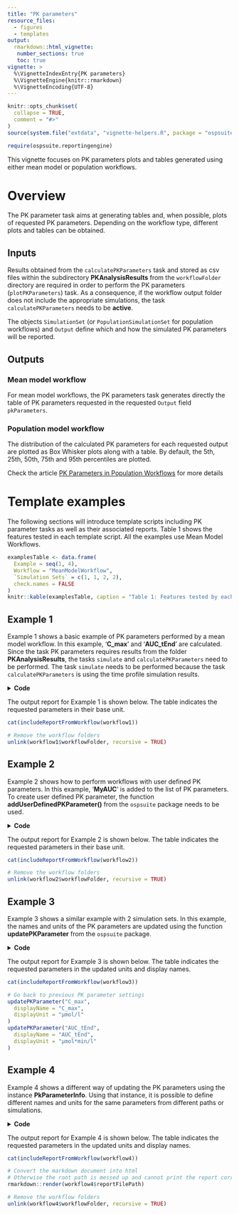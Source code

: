 ```yaml
---
title: "PK parameters"
resource_files:
  - figures
  - templates
output: 
  rmarkdown::html_vignette:
   number_sections: true
   toc: true
vignette: >
  %\VignetteIndexEntry{PK parameters}
  %\VignetteEngine{knitr::rmarkdown}
  %\VignetteEncoding{UTF-8}
---
```


```r
knitr::opts_chunk$set(
  collapse = TRUE,
  comment = "#>"
)
source(system.file("extdata", "vignette-helpers.R", package = "ospsuite.reportingengine"))
```

```r
require(ospsuite.reportingengine)
```

This vignette focuses on PK parameters plots and tables generated using either mean model or population workflows.

# Overview

The PK parameter task aims at generating tables and, when possible, plots of requested PK parameters.
Depending on the workflow type, different plots and tables can be obtained.

## Inputs

Results obtained from the `calculatePKParameters` task and stored as csv files within the subdirectory __PKAnalysisResults__ from the `workflowFolder` directory are required in order to perform the PK parameters (`plotPKParameters`) task.
As a consequence, if the workflow output folder does not include the appropriate simulations, the task `calculatePKParameters` needs to be __active__.

The objects `SimulationSet` (or `PopulationSimulationSet` for population workflows) and `Output` define which and how the simulated PK parameters will be reported.

## Outputs

### Mean model workflow

For mean model workflows, the PK parameters task generates directly the table of PK parameters requested in the requested `Output` field `pkParameters`.

### Population model workflow

The distribution of the calculated PK parameters for each requested output are plotted as Box Whisker plots along with a table.
By default, the 5th, 25th, 50th, 75th and 95th percentiles are plotted.

Check the article [PK Parameters in Population Workflows](pop-pk-parameters.html) for more details

# Template examples

The following sections will introduce template scripts including PK parameter tasks as well as their associated reports.
Table 1 shows the features tested in each template script.
All the examples use Mean Model Workflows.

```r
examplesTable <- data.frame(
  Example = seq(1, 4),
  Workflow = "MeanModelWorkflow",
  `Simulation Sets` = c(1, 1, 2, 2),
  check.names = FALSE
)
knitr::kable(examplesTable, caption = "Table 1: Features tested by each template script")
```

## Example 1

Example 1 shows a basic example of PK parameters performed by a mean model workflow.
In this example, '__C_max__' and '__AUC_tEnd__' are calculated.
Since the task PK parameters requires results from the folder __PKAnalysisResults__, 
the tasks `simulate` and `calculatePKParameters` need to be performed.
The task `simulate` needs to be performed because the task `calculatePKParameters` is using the time profile simulation results.

<details>
<summary> __Code__ </summary>

```r
# Get the pkml simulation file: "MiniModel2.pkml"
simulationFile <- system.file("extdata", "MiniModel2.pkml",
  package = "ospsuite.reportingengine"
)

# Define the input parameters
outputA <- Output$new(
  path = "Organism|A|Concentration in container",
  displayName = "A",
  pkParameters = c("C_max", "AUC_tEnd")
)

setA <- SimulationSet$new(
  simulationSetName = "A",
  simulationFile = simulationFile,
  outputs = outputA
)

# Create the workflow instance
workflow1 <-
  MeanModelWorkflow$new(
    simulationSets = setA,
    workflowFolder = "Example-1"
  )

# Set the workflow tasks to be run
workflow1$activateTasks(c(
  "simulate",
  "calculatePKParameters",
  "plotPKParameters"
))

# Run the workflow
workflow1$runWorkflow()
```

</details>

The output report for Example 1 is shown below. 
The table indicates the requested parameters in their base unit.

```r
cat(includeReportFromWorkflow(workflow1))
```

```r
# Remove the workflow folders
unlink(workflow1$workflowFolder, recursive = TRUE)
```


## Example 2

Example 2 shows how to perform workflows with user defined PK parameters.
In this example, '__MyAUC__' is added to the list of PK parameters.
To create user defined PK parameter, the function __addUserDefinedPKParameter()__ from the `ospsuite` package needs to be used.

<details>
<summary> __Code__ </summary>

```r
# Get the pkml simulation file: "MiniModel2.pkml"
simulationFile <- system.file("extdata", "MiniModel2.pkml",
  package = "ospsuite.reportingengine"
)

myAUC <- addUserDefinedPKParameter(name = "MyAUC", standardPKParameter = StandardPKParameter$AUC_tEnd)
myAUC$startTime <- 50
myAUC$endTime <- 80

# Define the input parameters
outputA <- Output$new(
  path = "Organism|A|Concentration in container",
  displayName = "A",
  pkParameters = c("C_max", "AUC_tEnd", "MyAUC")
)

setA <- SimulationSet$new(
  simulationSetName = "A",
  simulationFile = simulationFile,
  outputs = outputA
)

# Create the workflow instance
workflow2 <-
  MeanModelWorkflow$new(
    simulationSets = setA,
    workflowFolder = "Example-2"
  )

# Set the workflow tasks to be run
workflow2$activateTasks(c(
  "simulate",
  "calculatePKParameters",
  "plotPKParameters"
))

# Run the workflow
workflow2$runWorkflow()
```

</details>

The output report for Example 2 is shown below. 
The table indicates the requested parameters in their base unit.

```r
cat(includeReportFromWorkflow(workflow2))
```

```r
# Remove the workflow folders
unlink(workflow2$workflowFolder, recursive = TRUE)
```

## Example 3

Example 3 shows a similar example with 2 simulation sets.
In this example, the names and units of the PK parameters are updated using the function __updatePKParameter__ from the `ospsuite` package.

<details>
<summary> __Code__ </summary>

```r
# Get the pkml simulation file: "MiniModel2.pkml"
simulationFileA <- system.file("extdata", "MiniModel1.pkml",
  package = "ospsuite.reportingengine"
)

simulationFileB <- system.file("extdata", "MiniModel2.pkml",
  package = "ospsuite.reportingengine"
)

updatePKParameter("C_max",
  displayName = "Cmax",
  displayUnit = "nmol/l"
)
updatePKParameter("AUC_tEnd",
  displayName = "AUC",
  displayUnit = "nmol*min/l"
)

# Define the input parameters
outputA <- Output$new(
  path = "Organism|A|Concentration in container",
  displayName = "A",
  pkParameters = c("C_max", "AUC_tEnd")
)
outputB <- Output$new(
  path = "Organism|B|Concentration in container",
  displayName = "B",
  pkParameters = c("C_max", "AUC_tEnd")
)

setA <- SimulationSet$new(
  simulationSetName = "A",
  simulationFile = simulationFileA,
  outputs = outputA
)
setB <- SimulationSet$new(
  simulationSetName = "B",
  simulationFile = simulationFileB,
  outputs = outputB
)

# Create the workflow instance
workflow3 <-
  MeanModelWorkflow$new(
    simulationSets = c(setA, setB),
    workflowFolder = "Example-3"
  )

# Set the workflow tasks to be run
workflow3$activateTasks(c(
  "simulate",
  "calculatePKParameters",
  "plotPKParameters"
))

# Run the workflow
workflow3$runWorkflow()
```

</details>

The output report for Example 3 is shown below. 
The table indicates the requested parameters in the updated units and display names.

```r
cat(includeReportFromWorkflow(workflow3))
```

```r
# Go back to previous PK parameter settings
updatePKParameter("C_max",
  displayName = "C_max",
  displayUnit = "µmol/l"
)
updatePKParameter("AUC_tEnd",
  displayName = "AUC_tEnd",
  displayUnit = "µmol*min/l"
)
```

## Example 4

Example 4 shows a different way of updating the PK parameters using the instance __PkParameterInfo__.
Using that instance, it is possible to define different names and units for the same parameters from different paths or simulations.

<details>
<summary> __Code__ </summary>

```r
# Get the pkml simulation file: "MiniModel2.pkml"
simulationFile <- system.file("extdata", "MiniModel2.pkml",
  package = "ospsuite.reportingengine"
)

CmaxA <- PkParameterInfo$new("C_max",
  displayName = "Cmax from A",
  displayUnit = "µmol/l"
)
CmaxB <- PkParameterInfo$new("C_max",
  displayName = "Cmax from B",
  displayUnit = "nmol/l"
)
AUCA <- PkParameterInfo$new("AUC_tEnd",
  displayName = "AUC from A",
  displayUnit = "µmol*min/l"
)
AUCB <- PkParameterInfo$new("AUC_tEnd",
  displayName = "AUC from B",
  displayUnit = "nmol*min/l"
)

# Define the input parameters
outputA <- Output$new(
  path = "Organism|A|Concentration in container",
  displayName = "A",
  pkParameters = c(CmaxA, AUCA)
)
outputB <- Output$new(
  path = "Organism|B|Concentration in container",
  displayName = "B",
  pkParameters = c(CmaxB, AUCB)
)

setA <- SimulationSet$new(
  simulationSetName = "A",
  simulationFile = simulationFile,
  outputs = outputA
)
setB <- SimulationSet$new(
  simulationSetName = "B",
  simulationFile = simulationFile,
  outputs = outputB
)

# Create the workflow instance
workflow4 <-
  MeanModelWorkflow$new(
    simulationSets = c(setA, setB),
    workflowFolder = "Example-3"
  )

# Set the workflow tasks to be run
workflow4$activateTasks("plotPKParameters")
workflow4$inactivateTasks(c("simulate", "calculatePKParameters"))

# Run the workflow
workflow4$runWorkflow()
```

</details>

The output report for Example 4 is shown below. 
The table indicates the requested parameters in the updated units and display names.

```r
cat(includeReportFromWorkflow(workflow4))
```

```r
# Convert the markdown document into html
# Otherwise the root path is messed up and cannot print the report correctly
rmarkdown::render(workflow4$reportFilePath)
```

```r
# Remove the workflow folders
unlink(workflow4$workflowFolder, recursive = TRUE)
```
